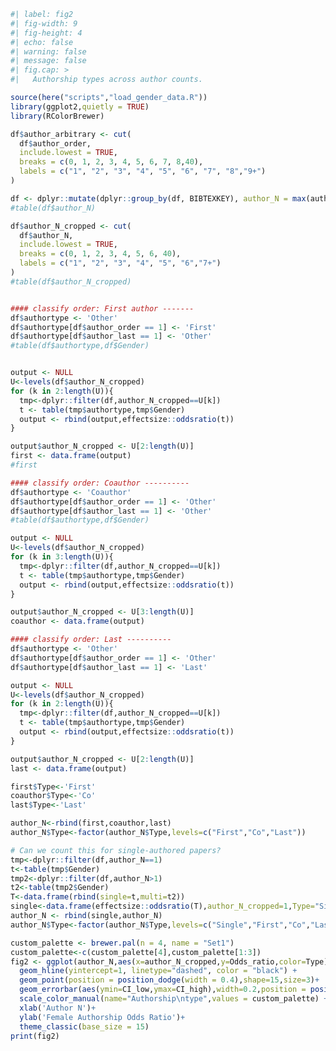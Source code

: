 ```r
#| label: fig2
#| fig-width: 9
#| fig-height: 4
#| echo: false
#| warning: false
#| message: false
#| fig.cap: > 
#|   Authorship types across author counts.

source(here("scripts","load_gender_data.R"))
library(ggplot2,quietly = TRUE)
library(RColorBrewer)

df$author_arbitrary <- cut(
  df$author_order,
  include.lowest = TRUE,
  breaks = c(0, 1, 2, 3, 4, 5, 6, 7, 8,40),
  labels = c("1", "2", "3", "4", "5", "6", "7", "8","9+")
)

df <- dplyr::mutate(dplyr::group_by(df, BIBTEXKEY), author_N = max(author_order))
#table(df$author_N)

df$author_N_cropped <- cut(
  df$author_N,
  include.lowest = TRUE,
  breaks = c(0, 1, 2, 3, 4, 5, 6, 40),
  labels = c("1", "2", "3", "4", "5", "6","7+")
)
#table(df$author_N_cropped)


#### classify order: First author -------
df$authortype <- 'Other'
df$authortype[df$author_order == 1] <- 'First'
df$authortype[df$author_last == 1] <- 'Other'
#table(df$authortype,df$Gender)


output <- NULL
U<-levels(df$author_N_cropped)
for (k in 2:length(U)){
  tmp<-dplyr::filter(df,author_N_cropped==U[k])
  t <- table(tmp$authortype,tmp$Gender)
  output <- rbind(output,effectsize::oddsratio(t))
}

output$author_N_cropped <- U[2:length(U)]
first <- data.frame(output)
#first

#### classify order: Coauthor ----------
df$authortype <- 'Coauthor'
df$authortype[df$author_order == 1] <- 'Other'
df$authortype[df$author_last == 1] <- 'Other'
#table(df$authortype,df$Gender)

output <- NULL
U<-levels(df$author_N_cropped)
for (k in 3:length(U)){
  tmp<-dplyr::filter(df,author_N_cropped==U[k])
  t <- table(tmp$authortype,tmp$Gender)
  output <- rbind(output,effectsize::oddsratio(t))
}

output$author_N_cropped <- U[3:length(U)]
coauthor <- data.frame(output)

#### classify order: Last ----------
df$authortype <- 'Other'
df$authortype[df$author_order == 1] <- 'Other'
df$authortype[df$author_last == 1] <- 'Last'

output <- NULL
U<-levels(df$author_N_cropped)
for (k in 2:length(U)){
  tmp<-dplyr::filter(df,author_N_cropped==U[k])
  t <- table(tmp$authortype,tmp$Gender)
  output <- rbind(output,effectsize::oddsratio(t))
}

output$author_N_cropped <- U[2:length(U)]
last <- data.frame(output)

first$Type<-'First'
coauthor$Type<-'Co'
last$Type<-'Last'

author_N<-rbind(first,coauthor,last)
author_N$Type<-factor(author_N$Type,levels=c("First","Co","Last"))

# Can we count this for single-authored papers?
tmp<-dplyr::filter(df,author_N==1)
t<-table(tmp$Gender)
tmp2<-dplyr::filter(df,author_N>1)
t2<-table(tmp2$Gender)
T<-data.frame(rbind(single=t,multi=t2))
single<-data.frame(effectsize::oddsratio(T),author_N_cropped=1,Type="Single")
author_N <- rbind(single,author_N)
author_N$Type<-factor(author_N$Type,levels=c("Single","First","Co","Last"))

custom_palette <- brewer.pal(n = 4, name = "Set1")
custom_palette<-c(custom_palette[4],custom_palette[1:3])
fig2 <- ggplot(author_N,aes(x=author_N_cropped,y=Odds_ratio,color=Type))+
  geom_hline(yintercept=1, linetype="dashed", color = "black") +
  geom_point(position = position_dodge(width = 0.4),shape=15,size=3)+
  geom_errorbar(aes(ymin=CI_low,ymax=CI_high),width=0.2,position = position_dodge(width = 0.4))+
  scale_color_manual(name="Authorship\ntype",values = custom_palette) +
  xlab('Author N')+
  ylab('Female Authorship Odds Ratio')+
  theme_classic(base_size = 15)
print(fig2)
```
